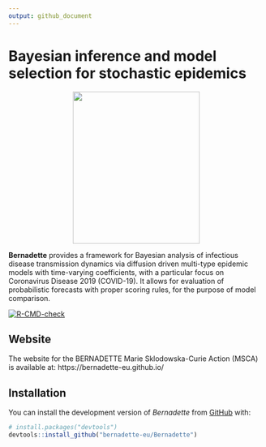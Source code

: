 ```yaml
---
output: github_document
---
```


<!-- README.md is generated from README.Rmd. Please edit that file -->


# Bayesian inference and model selection for stochastic epidemics
<p align="center">
<img src="https://github.com/bernadette-eu/bernadette-eu.github.io/blob/c75adc6b3d0fb2cbdfba1b693a12a7846685fbf8/images/Picture1.png" height="300px" width="250px"/>
</p>


**Bernadette** provides a framework for Bayesian analysis of infectious disease transmission dynamics via diffusion driven multi-type epidemic models with time-varying coefficients, with a particular focus on Coronavirus Disease 2019 (COVID-19). It allows for evaluation of probabilistic forecasts with proper scoring rules, for the purpose of model comparison.

<!-- badges: start -->
[![R-CMD-check](https://github.com/bernadette-eu/Bernadette/workflows/R-CMD-check/badge.svg)](https://github.com/bernadette-eu/Bernadette/actions)
<!-- badges: end -->
  
## Website

The website for the BERNADETTE Marie Sklodowska-Curie Action (MSCA) is available at: https://bernadette-eu.github.io/

## Installation

You can install the development version of *Bernadette* from [GitHub](https://github.com/) with:

``` r
# install.packages("devtools")
devtools::install_github("bernadette-eu/Bernadette")
``` 




